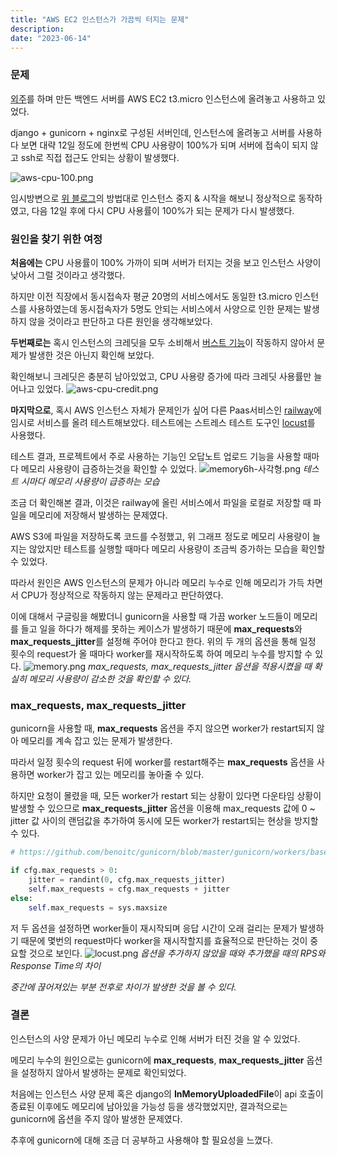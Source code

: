 ```yaml
---
title: "AWS EC2 인스턴스가 가끔씩 터지는 문제"
description:
date: "2023-06-14"
---
```


### 문제
[외주](/portfolio/AMath)를 하며 만든 백엔드 서버를 AWS EC2 t3.micro 인스턴스에 올려놓고 사용하고 있었다.

django + gunicorn + nginx로 구성된 서버인데, 인스턴스에 올려놓고 서버를 사용하다 보면 대략 12일 정도에 한번씩 CPU 사용량이 100%가 되며 서버에 접속이 되지 않고 ssh로 직접 접근도 안되는 상황이 발생했다.

![aws-cpu-100.png](/posts/AWS-EC2-인스턴스가-가끔씩-터지는-문제/aws-cpu-100.png)

임시방변으로 [위 블로그](https://nan-sso-gong.tistory.com/32)의 방법대로 인스턴스 중지 & 시작을 해보니 정상적으로 동작하였고, 다음 12일 후에 다시 CPU 사용률이 100%가 되는 문제가 다시 발생했다.


### 원인을 찾기 위한 여정
**처음에는** CPU 사용률이 100% 가까이 되며 서버가 터지는 것을 보고 인스턴스 사양이 낮아서 그럴 것이라고 생각했다.

하지만 이전 직장에서 동시접속자 평균 20명의 서비스에서도 동일한 t3.micro 인스턴스를 사용하였는데 동시접속자가 5명도 안되는 서비스에서 사양으로 인한 문제는 발생하지 않을 것이라고 판단하고 다른 원인을 생각해보았다.

**두번째로는** 혹시 인스턴스의 크레딧을 모두 소비해서 [버스트 기능](https://docs.aws.amazon.com/ko_kr/AWSEC2/latest/UserGuide/burstable-credits-baseline-concepts.html)이 작동하지 않아서 문제가 발생한 것은 아닌지 확인해 보았다.

확인해보니 크레딧은 충분히 남아있었고, CPU 사용량 증가에 따라 크레딧 사용률만 늘어나고 있었다.
![aws-cpu-credit.png](/posts/AWS-EC2-인스턴스가-가끔씩-터지는-문제/aws-cpu-credit.png)

**마지막으로**, 혹시 AWS 인스턴스 자체가 문제인가 싶어 다른 Paas서비스인 [railway](https://railway.app/)에 임시로 서비스를 올려 테스트해보았다.
테스트에는 스트레스 테스트 도구인 [locust](https://locust.io/)를 사용했다.

테스트 결과, 프로젝트에서 주로 사용하는 기능인 오답노트 업로드 기능을 사용할 때마다 메모리 사용량이 급증하는것을 확인할 수 있었다.
![memory6h-사각형.png](/posts/AWS-EC2-인스턴스가-가끔씩-터지는-문제/memory6h-사각형.png)
*테스트 시마다 메모리 사용량이 급증하는 모습*

조금 더 확인해본 결과, 이것은 railway에 올린 서비스에서 파일을 로컬로 저장할 때 파일을 메모리에 저장해서 발생하는 문제였다.

AWS S3에 파일을 저장하도록 코드를 수정했고, 위 그래프 정도로 메모리 사용량이 늘지는 않았지만 테스트를 실행할 때마다 메모리 사용량이 조금씩 증가하는 모습을 확인할 수 있었다.

따라서 원인은 AWS 인스턴스의 문제가 아니라 메모리 누수로 인해 메모리가 가득 차면서 CPU가 정상적으로 작동하지 않는 문제라고 판단하였다.

이에 대해서 구글링을 해봤더니 gunicorn을 사용할 때 가끔 worker 노드들이 메모리를 들고 일을 하다가 해제를 못하는 케이스가 발생하기 때문에 **max_requests**와 **max_requests_jitter**를 설정해 주어야 한다고 한다.
위의 두 개의 옵션을 통해 일정 횟수의 request가 올 때마다 worker를 재시작하도록 하여 메모리 누수를 방지할 수 있다.
![memory.png](/posts/AWS-EC2-인스턴스가-가끔씩-터지는-문제/memory.png)
*max_requests, max_requests_jitter 옵션을 적용시켰을 때 확실히 메모리 사용량이 감소한 것을 확인할 수 있다.*

### max_requests, max_requests_jitter
gunicorn을 사용할 때, **max_requests** 옵션을 주지 않으면 worker가 restart되지 않아 메모리를 계속 잡고 있는 문제가 발생한다.

따라서 일정 횟수의 request 뒤에 worker를 restart해주는 **max_requests** 옵션을 사용하면 worker가 잡고 있는 메모리를 놓아줄 수 있다.

하지만 요청이 몰렸을 때, 모든 worker가 restart 되는 상황이 있다면 다운타임 상황이 발생할 수 있으므로 **max_requests_jitter** 옵션을 이용해 max_requests 값에 0 ~ jitter 값 사이의 랜덤값을 추가하여 동시에 모든 worker가 restart되는 현상을 방지할 수 있다.
```python
# https://github.com/benoitc/gunicorn/blob/master/gunicorn/workers/base.py

if cfg.max_requests > 0:
    jitter = randint(0, cfg.max_requests_jitter)
    self.max_requests = cfg.max_requests + jitter
else:
    self.max_requests = sys.maxsize
```

저 두 옵션을 설정하면 worker들이 재시작되며 응답 시간이 오래 걸리는 문제가 발생하기 때문에 몇번의 request마다 worker을 재시작할지를 효율적으로 판단하는 것이 중요할 것으로 보인다.
![locust.png](/posts/AWS-EC2-인스턴스가-가끔씩-터지는-문제/locust.png)
*옵션을 추가하지 않았을 때와 추가했을 때의 RPS와 Response Time의 차이*

*중간에 끊어져있는 부분 전후로 차이가 발생한 것을 볼 수 있다.*

### 결론
인스턴스의 사양 문제가 아닌 메모리 누수로 인해 서버가 터진 것을 알 수 있었다.

메모리 누수의 원인으로는 gunicorn에 **max_requests**, **max_requests_jitter** 옵션을 설정하지 않아서 발생하는 문제로 확인되었다.

처음에는 인스턴스 사양 문제 혹은 django의 **InMemoryUploadedFile**이 api 호출이 종료된 이후에도 메모리에 남아있을 가능성 등을 생각했었지만,
결과적으로는 gunicorn에 옵션을 주지 않아 발생한 문제였다.

추후에 gunicorn에 대해 조금 더 공부하고 사용해야 할 필요성을 느꼈다.
